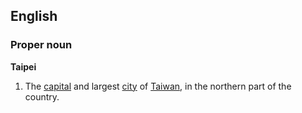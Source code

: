 ==English==
===Proper noun===
{{wikipedia}}
'''Taipei'''
# The [[capital]] and largest [[city]] of [[Taiwan]], in the northern part of the country.